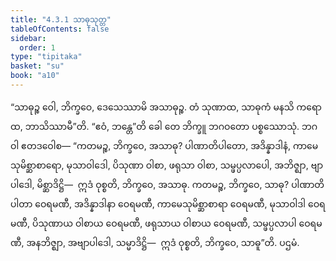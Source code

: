 ```yaml
---
title: "4.3.1 သာဓုသုတ္တ"
tableOfContents: false
sidebar:
  order: 1
type: "tipitaka"
basket: "su"
book: "a10"
---
```



<DynamicBreadcrumb />

<Division number="178" book="a10">

<Paragraph number="1320" book="a10">
“သာဓုဉ္စ ဝေါ, ဘိက္ခဝေ, ဒေသေဿာမိ အသာဓုဉ္စ. တံ သုဏာထ, သာဓုကံ မနသိ ကရောထ, ဘာသိဿာမီ”တိ. “ဧဝံ, ဘန္တေ”တိ ခေါ တေ ဘိက္ခူ ဘဂဝတော ပစ္စဿောသုံ. ဘဂဝါ ဧတဒဝေါစ—
</Paragraph>

<Paragraph number="1321" book="a10">
“ကတမဉ္စ, ဘိက္ခဝေ, အသာဓု? ပါဏာတိပါတော, အဒိန္နာဒါနံ, ကာမေသုမိစ္ဆာစာရော, မုသာဝါဒေါ, ပိသုဏာ ဝါစာ, ဖရုသာ ဝါစာ, သမ္ဖပ္ပလာပေါ, အဘိဇ္ဈာ, ဗျာပါဒေါ, မိစ္ဆာဒိဋ္ဌိ—  ဣဒံ ဝုစ္စတိ, ဘိက္ခဝေ, အသာဓု.
</Paragraph>

<Paragraph number="1322" book="a10">
ကတမဉ္စ, ဘိက္ခဝေ, သာဓု? ပါဏာတိပါတာ ဝေရမဏီ, အဒိန္နာဒါနာ ဝေရမဏီ, ကာမေသုမိစ္ဆာစာရာ ဝေရမဏီ, မုသာဝါဒါ ဝေရမဏီ, ပိသုဏာယ ဝါစာယ ဝေရမဏီ, ဖရုသာယ ဝါစာယ ဝေရမဏီ, သမ္ဖပ္ပလာပါ ဝေရမဏီ, အနဘိဇ္ဈာ, အဗျာပါဒေါ, သမ္မာဒိဋ္ဌိ—  ဣဒံ ဝုစ္စတိ, ဘိက္ခဝေ, သာဓူ”တိ.

</Paragraph>
</Division>

<Paragraph number="1323" type="center" book="a10">
ပဌမံ.
</Paragraph>